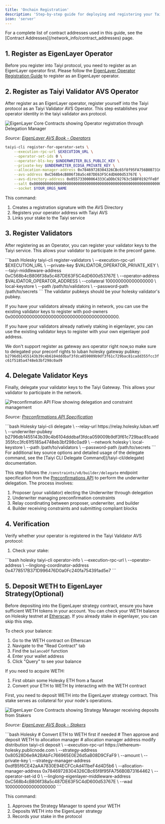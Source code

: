 ```yaml
---
title: 'Onchain Registration'
description: 'Step-by-step guide for deploying and registering your Taiyi node on Holesky testnet.'
icon: 'server'
---
```

<Note>
For a complete list of contract addresses used in this guide, see the [Contract Addresses](/network_info/contract_addresses) page.
</Note>

## 1. Register as EigenLayer Operator

Before you register into Taiyi protocol, you need to register as an EigenLayer operator first. Please follow the [EigenLayer Operator Registration Guide](https://docs.eigenlayer.xyz/eigenlayer/operator-guides/operator-installation) to register as an EigenLayer operator.


## 2. Register as Taiyi Validator AVS Operator

After register as an EigenLayer operator, register yourself into the Taiyi protocol as an Taiyi Validator AVS Operator. This step establishes your operator identity in the taiyi validator avs protocol.

<Frame>
  <img 
    src="/images/eigen-operator.png" 
    alt="EigenLayer Core Contracts showing Operator registration through Delegation Manager"
    caption="EigenLayer Operator Registration Flow"
  />
</Frame>

*Source: [EigenLayer AVS Book - Operators](https://eigenlabs.gitbook.io/avs-book/learn/eigenlayer-a-visual-guide/actors/operators)*

<CodeGroup>

```bash Holesky
taiyi-cli register-for-operator-sets \
    --execution-rpc-url $EXECUTION_URL \
    --operator-set-ids 0 \
    --operator-bls-key $UNDERWRITER_BLS_PUBLIC_KEY \
    --private-key $UNDERWRITER_ECDSA_PRIVATE_KEY \
    --allocation-manager-address 0x78469728304326CBc65f8f95FA756B0B73164462 \
    --avs-address 0xC568b4cB806f38a5c487DE63F5C4dD600d53767E \
    --avs-directory-address 0x055733000064333CaDDbC92763c58BF0192fFeBf \
    --salt 0x0000000000000000000000000000000000000000000000000000000000000000 \
    --socket $YOUR_ORGS_NAME
```
</CodeGroup>

This command:
1. Creates a registration signature with the AVS Directory
2. Registers your operator address with Taiyi AVS
3. Links your stake to the Taiyi service


## 3. Register Validators

After registering as an Operator, you can register your validator keys to the Taiyi service. This allows your validator to participate in the preconf game.

<CodeGroup>
```bash Holesky
taiyi-cli register-validators \
    --execution-rpc-url $EXECUTION_URL \
    --private-key $VALIDATOR_OPERATOR_PRIVATE_KEY \
    --taiyi-middleware-address 0xC568b4cB806f38a5c487DE63F5C4dD600d53767E \
    --operator-address $VALIDATOR_OPERATOR_ADDRESS \
    --collateral 100000000000000000 \
    local-keystore \
    --path /path/to/validators \
    --password-path /path/to/secrets
```
</CodeGroup>

<Note>
The validator pubkeys should be your holesky validator's pubkey.

If you have your validators already staking in network, you can use the existing validator keys to register with pod-owners 0x0000000000000000000000000000000000000000.

If you have your validators already natively staking in eigenlayer, you can use the existing validator keys to register with your own eigenlayer pod address.

We don't support register as gateway avs operator right now,so make sure to delegated your preconf rights to luban holesky gateway pubkey: `b2796db1455143b39c4b6104dddbaf3fdca059009b9df3f61c729bac81cadd355fcc3fc61f5185a4748eb3bf298c0ad9`
</Note>

## 4. Delegate Validator Keys

Finally, delegate your validator keys to the Taiyi Gateway. This allows your validator to participate in the network.

<Frame>
  <img 
    src="/images/preconf-api.png" 
    alt="Preconfirmation API Flow showing delegation and constraint management"
    caption="Preconfirmation API Flow - Delegation and Constraint Management"
  />
</Frame>

*Source: [Preconfirmations API Specification](https://github.com/ethereum-commitments/constraints-specs/blob/main/specs/preconf-api.md#endpoint-constraintsv0builderdelegate)*

<CodeGroup>
```bash Holesky
taiyi-cli delegate \
  --relay-url https://relay.holesky.luban.wtf \
  --underwriter-pubkey b2796db1455143b39c4b6104dddbaf3fdca059009b9df3f61c729bac81cadd355fcc3fc61f5185a4748eb3bf298c0ad9 \
  --network holesky \
  local-keystore \
  --path /path/to/validators \
  --password-path /path/to/secrets
```
</CodeGroup>

<Note>
For additional key source options and detailed usage of the delegate command, see the [Taiyi CLI Delegate Command](/taiyi-cli/delegate) documentation.
</Note>



This step follows the `/constraints/v0/builder/delegate` endpoint specification from the [Preconfirmations API](https://github.com/eth-fabric/constraints-specs/blob/main/specs/constraints-api.md#endpoint-constraintsv0builderdelegate) to perform the underwriter delegation. The process involves:

1. Proposer (your validator) electing the Underwriter through delegation
2. Underwriter managing preconfirmation constraints
3. Relay coordinating between proposer, underwriter, and builder
4. Builder receiving constraints and submitting compliant blocks

## 4. Verification

Verify whether your operator is registered in the Taiyi Validator AVS protocol:

1. Check your stake:

<CodeGroup>
```bash holesky
taiyi-cli operator-info \
    --execution-rpc-url <EXECUTION_URL> \
    --operator-address <VALIDATOR_OPERATOR_ADDRESS> \
    --linglong-coordinator-address 0x4778517B371D996476D0a0Fc240fa754391ad5e7
```
</CodeGroup>


## 5. Deposit WETH to EigenLayer Strategy(Optional)

Before depositing into the EigenLayer strategy contract, ensure you have sufficient WETH tokens in your account. You can check your WETH balance on Holesky testnet at [Etherscan](https://holesky.etherscan.io/address/0x94373a4919B3240D86eA41593D5eBa789FEF3848#readContract).
If you already stake in eigenlayer, you can skip this step.

To check your balance:
1. Go to the WETH contract on Etherscan
2. Navigate to the "Read Contract" tab
3. Find the `balanceOf` function
4. Enter your wallet address
5. Click "Query" to see your balance

If you need to acquire WETH:
1. First obtain some Holesky ETH from a faucet
2. Convert your ETH to WETH by interacting with the WETH contract


First, you need to deposit WETH into the EigenLayer strategy contract. This stake serves as collateral for your node's operations.

<Frame>
  <img 
    src="/images/eigen-staker.png" 
    alt="EigenLayer Core Contracts showing Strategy Manager receiving deposits from Stakers"
    caption="EigenLayer Core Contracts - Staking Flow"
  />
</Frame>

*Source: [EigenLayer AVS Book - Stakers](https://eigenlabs.gitbook.io/avs-book/learn/eigenlayer-a-visual-guide/actors/stakers)*

<CodeGroup>
```bash Holesky
# Convert ETH to WETH first if needed
# Then approve and deposit WETH to allocation manager
# allocation manager address modify distribution
taiyi-cli deposit \
  --execution-rpc-url https://ethereum-holesky.publicnode.com \
  --strategy-address 0x80528D6e9A2BAbFc766965E0E26d5aB08D9CFaF9 \
  --amount <AMOUNT> \
  --private-key <YOUR_PRIVATE_KEY> \
  --strategy-manager-address 0xdfB5f6CE42aAA7830E94ECFCcAd411beF4d4D5b6 \
  --allocation-manager-address 0x78469728304326CBc65f8f95FA756B0B73164462 \
  --operator-set-id 0 \
  --linglong-eigenlayer-middleware-address 0xC568b4cB806f38a5c487DE63F5C4dD600d53767E \
  --wad 1000000000000000000
```
</CodeGroup>

This command:
1. Approves the Strategy Manager to spend your WETH
2. Deposits WETH into the EigenLayer strategy
3. Records your stake in the protocol
